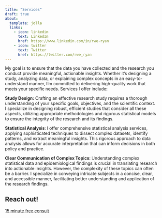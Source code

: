 ```yaml
---
title: "Services"
draft: true
about:
  template: jolla
  links:
    - icon: linkedin
      text: LinkedIn
      href: https://www.linkedin.com/in/rwe-ryan
    - icon: twitter
      text: Twitter
      href: https://twitter.com/rwe_ryan
---
```


My goal is to ensure that the data you have collected and the research you conduct provide meaningful, actionable insights. Whether it's designing a study, analyzing data, or explaining complex concepts in an easy-to-understand manner, I'm committed to delivering high-quality work that meets your specific needs. Services I offer include:

**Study Design:** Crafting an effective research study requires a thorough understanding of your specific goals, objectives, and the scientific context. I specialize in designing robust, efficient studies that consider all these aspects, utilizing appropriate methodologies and rigorous statistical models to ensure the integrity of the research and its findings.

**Statistical Analysis**: I offer comprehensive statistical analysis services, applying sophisticated techniques to dissect complex datasets, identify patterns, and extract meaningful insights. This rigorous approach to data analysis allows for accurate interpretation that can inform decisions in both policy and practice.

**Clear Communication of Complex Topics**: Understanding complex statistical data and epidemiological findings is crucial in translating research into actionable insights. However, the complexity of these topics can often be a barrier. I specialize in conveying intricate subjects in a concise, clear, and accessible manner, facilitating better understanding and application of the research findings.

## Reach out!

[15 minute free consult](https://calendly.com/ryanbatten/15min "Get in Touch")
